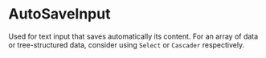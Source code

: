 
# AutoSaveInput

Used for text input that saves automatically its content. For an array of data or tree-structured data, consider using `Select` or `Cascader` respectively.

<Preview>
  <AutoSaveInput />
</Preview>

